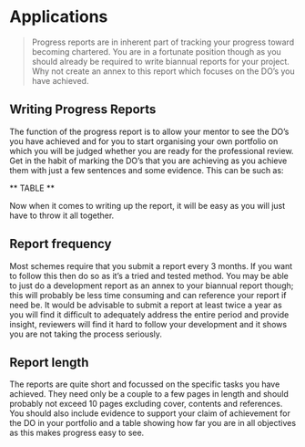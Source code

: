 # Applications

> Progress reports are in inherent part of tracking your progress toward becoming
chartered. You are in a fortunate position though as you should already be
required to write biannual reports for your project. Why not create an annex to this
report which focuses on the DO’s you have achieved.


## Writing Progress Reports

The function of the progress report is to allow your mentor to see the DO’s you have achieved
and for you to start organising your own portfolio on which you will be judged whether you are
ready for the professional review. Get in the habit of marking the DO’s that you are achieving
as you achieve them with just a few sentences and some evidence. This can be such as:

** TABLE **

Now when it comes to writing up the report, it will be easy as you will just have to throw it all
together.

## Report frequency

Most schemes require that you submit a report every 3 months. If you want to follow this then
do so as it’s a tried and tested method. You may be able to just do a development report as
an annex to your biannual report though; this will probably be less time consuming and can
reference your report if need be. It would be advisable to submit a report at least twice a year 
as you will find it difficult to adequately address the entire period and provide insight, 
reviewers will find it hard to follow your development and it shows you are not taking the
process seriously.

## Report length
The reports are quite short and focussed on the specific tasks you have achieved. They need
only be a couple to a few pages in length and should probably not exceed 10 pages excluding
cover, contents and references. You should also include evidence to support your claim of
achievement for the DO in your portfolio and a table showing how far you are in all objectives
as this makes progress easy to see.